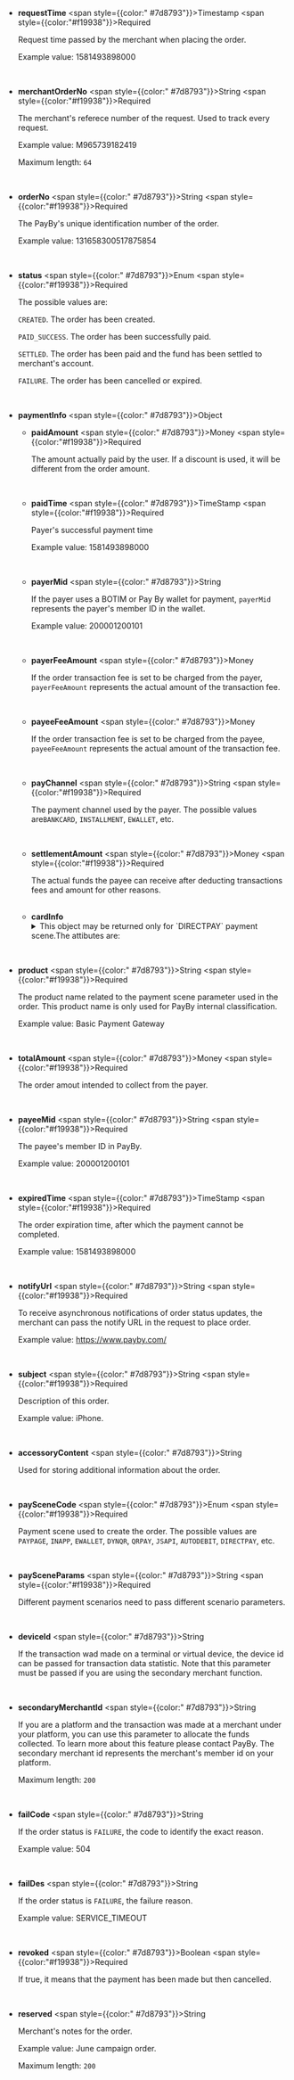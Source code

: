 
- **requestTime** <span style={{color:" #7d8793"}}>Timestamp</span> <span style={{color:"#f19938"}}>Required</span>

  Request time passed by the merchant when placing the order.

  Example value: 1581493898000

<br />

- **merchantOrderNo** <span style={{color:" #7d8793"}}>String</span> <span style={{color:"#f19938"}}>Required</span>

  The merchant's referece number of the request. Used to track every request.

  Example value: M965739182419

  Maximum length: `64`

  <br />

- **orderNo** <span style={{color:" #7d8793"}}>String</span> <span style={{color:"#f19938"}}>Required</span>

  The PayBy's unique identification number of the order.

  Example value: 131658300517875854

  <br />

- **status** <span style={{color:" #7d8793"}}>Enum</span> <span style={{color:"#f19938"}}>Required</span>

  The possible values are:

  `CREATED`. The order has been created.

  `PAID_SUCCESS`. The order has been successfully paid.

  `SETTLED`. The order has been paid and the fund has been settled to merchant's account.

  `FAILURE`. The order has been cancelled or expired.

  <br />

- **paymentInfo** <span style={{color:" #7d8793"}}>Object</span>

  - **paidAmount** <span style={{color:" #7d8793"}}>Money</span> <span style={{color:"#f19938"}}>Required</span>

    The amount actually paid by the user. If a discount is used, it will be different from the order amount.

  <br />

  - **paidTime** <span style={{color:" #7d8793"}}>TimeStamp</span> <span style={{color:"#f19938"}}>Required</span>

    Payer's successful payment time

    Example value: 1581493898000

  <br />

  - **payerMid** <span style={{color:" #7d8793"}}>String</span>

    If the payer uses a BOTIM or Pay By wallet for payment, `payerMid` represents the payer's member ID in the wallet.

    Example value: 200001200101

  <br />

  - **payerFeeAmount** <span style={{color:" #7d8793"}}>Money</span>

    If the order transaction fee is set to be charged from the payer, `payerFeeAmount` represents the actual amount of the transaction fee.

    <br />

  - **payeeFeeAmount** <span style={{color:" #7d8793"}}>Money</span>

    If the order transaction fee is set to be charged from the payee, `payeeFeeAmount` represents the actual amount of the transaction fee.

    <br />

  - **payChannel** <span style={{color:" #7d8793"}}>String</span> <span style={{color:"#f19938"}}>Required</span>

    The payment channel used by the payer. The possible values are`BANKCARD`, `INSTALLMENT`, `EWALLET`, etc.

  <br />

  - **settlementAmount** <span style={{color:" #7d8793"}}>Money</span> <span style={{color:"#f19938"}}>Required</span>

    The actual funds the payee can receive after deducting transactions fees and amount for other reasons.

  <br />

  - **cardInfo**
    <details>
      <summary>This object may be returned only for `DIRECTPAY` payment scene.The attibutes are:</summary>
      <CardInfo />
    </details>

<br />

- **product** <span style={{color:" #7d8793"}}>String</span> <span style={{color:"#f19938"}}>Required</span>

  The product name related to the payment scene parameter used in the order. This product name is only used for PayBy internal classification.

  Example value: Basic Payment Gateway

  <br />

- **totalAmount** <span style={{color:" #7d8793"}}>Money</span> <span style={{color:"#f19938"}}>Required</span>

  The order amout intended to collect from the payer.


<br />

- **payeeMid** <span style={{color:" #7d8793"}}>String</span> <span style={{color:"#f19938"}}>Required</span>

  The payee's member ID in PayBy.

  Example value: 200001200101

  <br />

- **expiredTime** <span style={{color:" #7d8793"}}>TimeStamp</span> <span style={{color:"#f19938"}}>Required</span>

  The order expiration time, after which the payment cannot be completed.

  Example value: 1581493898000

  <br />

- **notifyUrl** <span style={{color:" #7d8793"}}>String</span> <span style={{color:"#f19938"}}>Required</span>

  To receive asynchronous notifications of order status updates, the merchant can pass the notify URL in the request to place order.

  Example value: https://www.payby.com/

  <br />

- **subject** <span style={{color:" #7d8793"}}>String</span> <span style={{color:"#f19938"}}>Required</span>

  Description of this order.

  Example value: iPhone.

  <br />

- **accessoryContent** <span style={{color:" #7d8793"}}>String</span>

  Used for storing additional information about the order.


<br />

- **paySceneCode** <span style={{color:" #7d8793"}}>Enum</span> <span style={{color:"#f19938"}}>Required</span>

  Payment scene used to create the order. The possible values are `PAYPAGE`, `INAPP`, `EWALLET`, `DYNQR`, `QRPAY`, `JSAPI`, `AUTODEBIT`, `DIRECTPAY`, etc.

  <br />

- **paySceneParams** <span style={{color:" #7d8793"}}>String</span> <span style={{color:"#f19938"}}>Required</span>

  Different payment scenarios need to pass different scenario parameters.


<br />

- **deviceId** <span style={{color:" #7d8793"}}>String</span>

  If the transaction wad made on a terminal or virtual device, the device id can be passed for transaction data statistic.
  Note that this parameter must be passed if you are using the secondary merchant function.


<br />

- **secondaryMerchantId** <span style={{color:" #7d8793"}}>String</span>

  If you are a platform and the transaction was made at a merchant under your platform, you can use this parameter to allocate the funds collected. To learn more about this feature please contact PayBy. The secondary merchant id represents the merchant's member id on your platform.

  Maximum length: `200`

  <br />

- **failCode** <span style={{color:" #7d8793"}}>String</span>

  If the order status is `FAILURE`, the code to identify the exact reason.

  Example value: 504

  <br />

- **failDes** <span style={{color:" #7d8793"}}>String</span>

  If the order status is `FAILURE`, the failure reason.

  Example value: SERVICE_TIMEOUT


<br />

- **revoked** <span style={{color:" #7d8793"}}>Boolean</span> <span style={{color:"#f19938"}}>Required</span>

  If true, it means that the payment has been made but then cancelled.

  <br />

- **reserved** <span style={{color:" #7d8793"}}>String</span>

  Merchant's notes for the order.

  Example value: June campaign order.

  Maximum length: `200`

<br />
